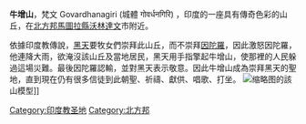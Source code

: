 '''牛增山'''，梵文 Govardhanagiri (城體 गोवर्धनगिरि) ，印度的一座具有傳奇色彩的山丘，在[[北方邦|北方邦]][[馬圖拉縣|馬圖拉縣]][[沃林達文|沃林達文]]市附近。

依據印度教傳說，[[黑天|黑天]]要牧女們崇拜此山丘，而不崇拜[[因陀羅|因陀羅]]，因此激怒因陀羅，他連降大雨，欲淹沒該山丘及當地居民，黑天用手指擎起牛增山，使那裡的人民躲過這場災難。最後因陀羅認輸，並對黑天表示敬意。因此牛增山成為崇拜黑天的聖地，直到現在仍有很多信徒到此朝聖、祈禱、獻供、唱歌、打坐。
[[File:GovardhanMountain.jpg|缩略图]]{{link-en|普里姆神廟 (沃林達文)|Prem Mandir Vrindavan|普里姆神廟}}的該山模型]]

[[Category:印度教圣地|Category:印度教圣地]]
[[Category:北方邦|Category:北方邦]]